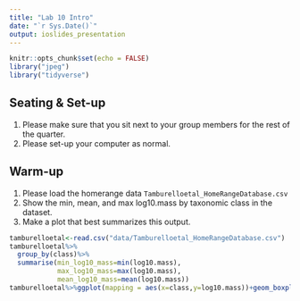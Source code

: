 ```yaml
---
title: "Lab 10 Intro"
date: "`r Sys.Date()`"
output: ioslides_presentation
---
```


```r
knitr::opts_chunk$set(echo = FALSE)
library("jpeg")
library("tidyverse")
```

## Seating & Set-up
1. Please make sure that you sit next to your group members for the rest of the quarter.
2. Please set-up your computer as normal.

## Warm-up
1. Please load the homerange data `Tamburelloetal_HomeRangeDatabase.csv`
2. Show the min, mean, and max log10.mass by taxonomic class in the dataset.
3. Make a plot that best summarizes this output.
```r
tamburelloetal<-read.csv("data/Tamburelloetal_HomeRangeDatabase.csv")
tamburelloetal%>%
  group_by(class)%>%
  summarise(min_log10_mass=min(log10.mass),
            max_log10_mass=max(log10.mass),
            mean_log10_mass=mean(log10.mass))
tamburelloetal%>%ggplot(mapping = aes(x=class,y=log10.mass))+geom_boxplot()

```

